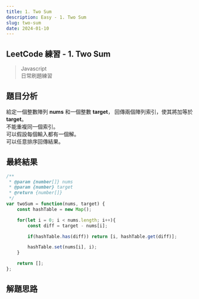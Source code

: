 ```yaml
---
title: 1. Two Sum
description: Easy - 1. Two Sum
slug: two-sum
date: 2024-01-10
---
```


## LeetCode 練習 - 1. Two Sum
> Javascript  
> 日常刷題練習

## 題目分析
給定一個整數陣列 **nums** 和一個整數 **target**，  回傳兩個陣列索引，使其將加等於 **target**。  
不能重複同一個索引。  
可以假設每個輸入都有一個解。  
可以任意排序回傳結果。

## 最終結果

```js:two-sum.js
/**
 * @param {number[]} nums
 * @param {number} target
 * @return {number[]}
 */
var twoSum = function(nums, target) {
    const hashTable = new Map();

    for(let i = 0; i < nums.length; i++){
        const diff = target - nums[i];

        if(hashTable.has(diff)) return [i, hashTable.get(diff)];

        hashTable.set(nums[i], i);
    }

    return [];
};
```

## 解題思路
